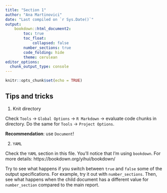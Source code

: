```yaml
---
title: "Section 1"
author: "Ana Martinovici"
date: "Last compiled on `r Sys.Date()`"
output: 
    bookdown::html_document2:
        toc: true
        toc_float: 
            collapsed: false
        number_sections: true
        code_folding: hide
        theme: cerulean
editor_options: 
  chunk_output_type: console
---
```


```r
knitr::opts_chunk$set(echo = TRUE)
```

## Tips and tricks

1. Knit directory

Check `Tools` -> `Global Options` -> `R Markdown` -> evaluate code chunks in directory. Do the same for `Tools` -> `Project Options`.

**Recommendation**: use `Document`!

2. `YAML`

Check the `YAML` section in this file. You'll notice that I'm using `bookdown`. For more details: https://bookdown.org/yihui/bookdown/

Try to see what happens if you switch between `true` and `false` some of the output specifications. For example, try it out with `number_sections`. Then, see what happens when the child document has a different value for `number_section` compared to the main report.
